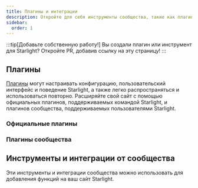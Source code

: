 ```yaml
---
title: Плагины и интеграции
description: Откройте для себя инструменты сообщества, такие как плагины и интеграции, которые расширяют возможности Starlight!
sidebar:
  order: 1
---
```


:::tip[Добавьте собственную работу!]
Вы создали плагин или инструмент для Starlight?
Откройте PR, добавив ссылку на эту страницу!
:::

## Плагины

[Плагины](/ru/reference/plugins/) могут настраивать конфигурацию, пользовательский интерфейс и поведение Starlight, а также легко распространяться и использоваться повторно.
Расширяйте свой сайт с помощью официальных плагинов, поддерживаемых командой Starlight, и плагинов сообщества, поддерживаемых пользователями Starlight.

### Официальные плагины

<CardGrid>
	<LinkCard
		href="/ru/guides/site-search/#algolia-docsearch"
		title="Algolia DocSearch"
		description="Замена Pagefind, провайдера поиска по умолчанию, на Algolia DocSearch."
	/>
</CardGrid>

### Плагины сообщества

<CardGrid>
	<LinkCard
		href="https://github.com/HiDeoo/starlight-links-validator"
		title="starlight-links-validator"
		description="Поиск нерабочих ссылок на страницах Starlight."
	/>
	<LinkCard
		href="https://github.com/HiDeoo/starlight-typedoc"
		title="starlight-typedoc"
		description="Генерация страниц Starlight из TypeScript с помощью TypeDoc."
	/>
	<LinkCard
		href="https://github.com/HiDeoo/starlight-blog"
		title="starlight-blog"
		description="Добавление блога на сайт документации."
	/>
	<LinkCard
		href="https://github.com/HiDeoo/starlight-openapi"
		title="starlight-openapi"
		description="Создание страниц документации на основе спецификаций OpenAPI/Swagger."
	/>
	<LinkCard
		href="https://github.com/HiDeoo/starlight-obsidian"
		title="starlight-obsidian"
		description="Публикация хранилищ Obsidian на сайте Starlight."
	/>
	<LinkCard
		href="https://astro-ghostcms.xyz/intro/starlight/install/"
		title="starlight-ghostcms"
		description="Добавление записей в блог GhostCMS вместе с документами Starlight."
	/>
</CardGrid>

## Инструменты и интеграции от сообщества


Эти инструменты и интеграции сообщества можно использовать для добавления функций на ваш сайт Starlight.

<CardGrid>
	<LinkCard
		href="https://www.feelback.dev/blog/new-astro-starlight-integration/"
		title="FeelBack"
		description="Добавление системы обратной связи с пользователями на страницы ваших документов."
	/>
	<LinkCard
		href="https://github.com/val-town/notion-to-astro"
		title="notion-to-astro"
		description="Преобразование экспорта Notion в документы Astro Starlight."
	/>
	<LinkCard
		href="https://github.com/mattjennings/astro-live-code"
		title="astro-live-code"
		description="Отображение блоков кода MDX в виде интерактивных компонентов."
	/>
	<LinkCard
		href="https://github.com/HiDeoo/starlight-i18n"
		title="starlight-i18n"
		description="Расширение Visual Studio Code для перевода страниц Starlight."
	/>
</CardGrid>
